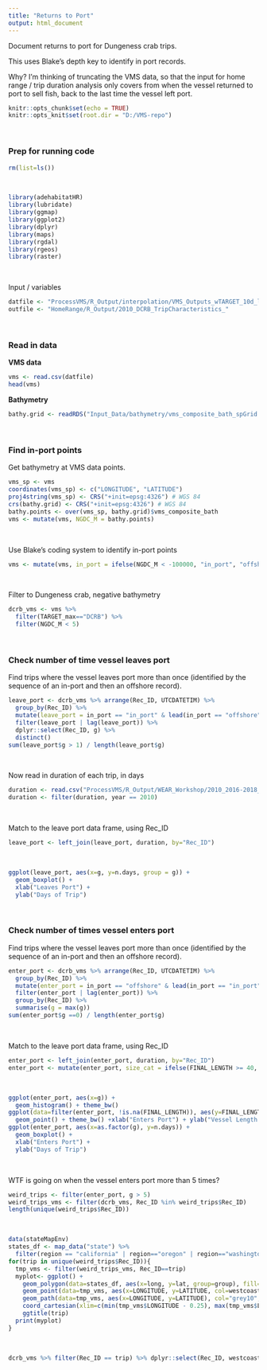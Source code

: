 ```yaml
---
title: "Returns to Port"
output: html_document
---
```


Document returns to port for Dungeness crab trips. 

This uses Blake's depth key to identify in port records.

Why? I'm thinking of truncating the VMS data, so that the input for home range / trip duration analysis only covers from when the vessel returned to port to sell fish, back to the last time the vessel left port. 

```r
knitr::opts_chunk$set(echo = TRUE)
knitr::opts_knit$set(root.dir = "D:/VMS-repo") 
```
<br>

### Prep for running code

```r
rm(list=ls())
```
<br>
```r
library(adehabitatHR)
library(lubridate)
library(ggmap)
library(ggplot2)
library(dplyr)
library(maps)
library(rgdal)
library(rgeos)
library(raster)
```
<br>

Input / variables
```r
datfile <- "ProcessVMS/R_Output/interpolation/VMS_Outputs_wTARGET_10d_lookback_2010_final_cleaned_interpolated_regular.csv"
outfile <- "HomeRange/R_Output/2010_DCRB_TripCharacteristics_"
```
<br>


### Read in data
**VMS data**
```r
vms <- read.csv(datfile)
head(vms)
```

**Bathymetry**
```r
bathy.grid <- readRDS("Input_Data/bathymetry/vms_composite_bath_spGrid.RDS")
```
<br>

### Find in-port points
Get bathymetry at VMS data points.
```r
vms_sp <- vms
coordinates(vms_sp) <- c("LONGITUDE", "LATITUDE") 
proj4string(vms_sp) <- CRS("+init=epsg:4326") # WGS 84
crs(bathy.grid) <- CRS("+init=epsg:4326") # WGS 84
bathy.points <- over(vms_sp, bathy.grid)$vms_composite_bath
vms <- mutate(vms, NGDC_M = bathy.points)
```
<br>

Use Blake's coding system to identify in-port points
```r
vms <- mutate(vms, in_port = ifelse(NGDC_M < -100000, "in_port", "offshore"))
```
<br>

Filter to Dungeness crab, negative bathymetry
```r
dcrb_vms <- vms %>%
  filter(TARGET_max=="DCRB") %>%
  filter(NGDC_M < 5)
```
<br>

### Check number of time vessel leaves port

Find trips where the vessel leaves port more than once (identified by the sequence of an in-port and then an offshore record).
```r
leave_port <- dcrb_vms %>% arrange(Rec_ID, UTCDATETIM) %>%
  group_by(Rec_ID) %>%
  mutate(leave_port = in_port == "in_port" & lead(in_port == "offshore"), g=cumsum(leave_port)) %>%
  filter(leave_port | lag(leave_port)) %>%
  dplyr::select(Rec_ID, g) %>%
  distinct()
sum(leave_port$g > 1) / length(leave_port$g)
```
<br>

Now read in duration of each trip, in days
```r
duration <- read.csv("ProcessVMS/R_Output/WEAR_Workshop/2010_2016-2018_regularizedVMS_trip_duration.csv")
duration <- filter(duration, year == 2010)
```
<br>

Match to the leave port data frame, using Rec_ID
```r
leave_port <- left_join(leave_port, duration, by="Rec_ID")
```
<br>

```r
ggplot(leave_port, aes(x=g, y=n.days, group = g)) +
  geom_boxplot() +
  xlab("Leaves Port") +
  ylab("Days of Trip")
```
<br>

### Check number of times vessel enters port

Find trips where the vessel leaves port more than once (identified by the sequence of an in-port and then an offshore record).
```r
enter_port <- dcrb_vms %>% arrange(Rec_ID, UTCDATETIM) %>%
  group_by(Rec_ID) %>%
  mutate(enter_port = in_port == "offshore" & lead(in_port == "in_port"), g=cumsum(enter_port)) %>%
  filter(enter_port | lag(enter_port)) %>%
  group_by(Rec_ID) %>%
  summarise(g = max(g))
sum(enter_port$g ==0) / length(enter_port$g)
```
<br>

Match to the leave port data frame, using Rec_ID
```r
enter_port <- left_join(enter_port, duration, by="Rec_ID")
enter_port <- mutate(enter_port, size_cat = ifelse(FINAL_LENGTH >= 40, "Large", "Small"))
```
<br>

```r
ggplot(enter_port, aes(x=g)) + 
  geom_histogram() + theme_bw()
ggplot(data=filter(enter_port, !is.na(FINAL_LENGTH)), aes(y=FINAL_LENGTH, x=g)) + 
  geom_point() + theme_bw() +xlab("Enters Port") + ylab("Vessel Length (ft)")
ggplot(enter_port, aes(x=as.factor(g), y=n.days)) +
  geom_boxplot() +
  xlab("Enters Port") +
  ylab("Days of Trip")
```
<br>

WTF is going on when the vessel enters port more than 5 times?
```r
weird_trips <- filter(enter_port, g > 5)
weird_trips_vms <- filter(dcrb_vms, Rec_ID %in% weird_trips$Rec_ID)
length(unique(weird_trips$Rec_ID))
```
<br>


```r
data(stateMapEnv)
states_df <- map_data("state") %>%
  filter(region == "california" | region=="oregon" | region=="washington")
for(trip in unique(weird_trips$Rec_ID)){
  tmp_vms <- filter(weird_trips_vms, Rec_ID==trip)
  myplot<- ggplot() +
    geom_polygon(data=states_df, aes(x=long, y=lat, group=group), fill="grey47") +
    geom_point(data=tmp_vms, aes(x=LONGITUDE, y=LATITUDE, col=westcoastdate_notime), alpha=0.5) +
    geom_path(data=tmp_vms, aes(x=LONGITUDE, y=LATITUDE), col="grey10", alpha=0.5) +
    coord_cartesian(xlim=c(min(tmp_vms$LONGITUDE - 0.25), max(tmp_vms$LONGITUDE + 0.25)), ylim=c(min(tmp_vms$LATITUDE -0.25), max(tmp_vms$LATITUDE +0.25))) +
    ggtitle(trip)
  print(myplot)
}
```
<br>

```r
dcrb_vms %>% filter(Rec_ID == trip) %>% dplyr::select(Rec_ID, westcoastdate, Port_Of_Landing, avg_speed_recalc, NGDC_M, in_port)
```


  
